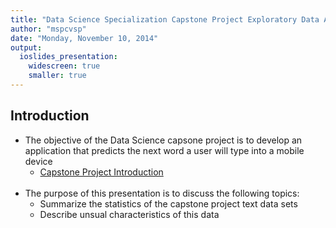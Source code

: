 ```yaml
---
title: "Data Science Specialization Capstone Project Exploratory Data Analysis"
author: "mspcvsp"
date: "Monday, November 10, 2014"
output:
  ioslides_presentation:
    widescreen: true
    smaller: true
---  
```

## Introduction

- The objective of the Data Science capsone project is to develop an application that
predicts the next word a user will type into a mobile device
    - [Capstone Project Introduction](http://simplystatistics.org/2014/08/19/swiftkey-and-johns-hopkins-partner-for-data-science-specialization-capstone/)</br></br>
  
-  The purpose of this presentation is to discuss the following topics:
    - Summarize the statistics of the capstone project text data sets
    - Describe unsual characteristics of this data

